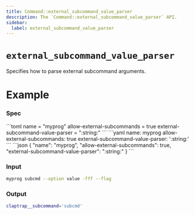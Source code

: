 ```yaml
---
title: Command::external_subcommand_value_parser
description: The `Command::external_subcommand_value_parser` API.
sidebar:
  label: external_subcommand_value_parser
---
```



# `external_subcommand_value_parser` <LinkButton href="https://docs.rs/clap/latest/clap/struct.Command.html#method.external_subcommand_value_parser" icon="open-book" variant="minimal"></LinkButton>

<Badge text="since 0.1.0" size="small" />

Specifies how to parse external subcommand arguments.

# Example

### Spec

<Tabs syncKey="format">
  <TabItem label="TOML">
```toml
name = "myprog"
allow-external-subcommands = true
external-subcommand-value-parser = ":string:"
```
  </TabItem>
  <TabItem label="YAML">
```yaml
name: myprog
allow-external-subcommands: true
external-subcommand-value-parser: ':string:'
```
  </TabItem>
  <TabItem label="JSON">
```json
{
  "name": "myprog",
  "allow-external-subcommands": true,
  "external-subcommand-value-parser": ":string:"
}
```
  </TabItem>
</Tabs>

### Input

```bash
myprog subcmd --option value -fff --flag
```

### Output

```bash
claptrap__subcommand='subcmd'
```
